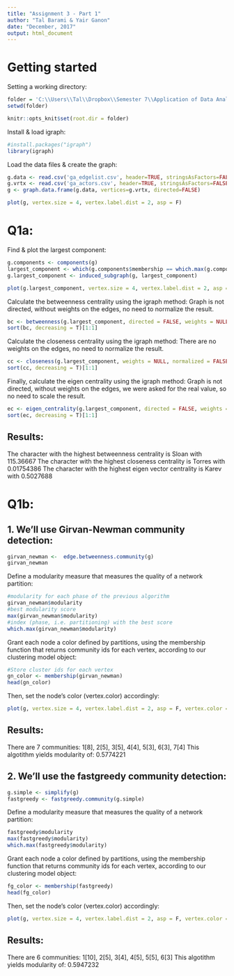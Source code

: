 ```yaml
---
title: "Assignment 3 - Part 1"
author: "Tal Barami & Yair Ganon"
date: "December, 2017"
output: html_document
---
```


# Getting started 

Setting a working directory:
```r
folder = 'C:\\Users\\Tal\\Dropbox\\Semester 7\\Application of Data Analysis Methods\\Assignments\\3\\part1'
setwd(folder)

knitr::opts_knit$set(root.dir = folder)
```

Install & load igraph:
```r
#install.packages("igraph")
library(igraph)
```

Load the data files & create the graph:
```r
g.data <- read.csv('ga_edgelist.csv', header=TRUE, stringsAsFactors=FALSE)
g.vrtx <- read.csv('ga_actors.csv', header=TRUE, stringsAsFactors=FALSE)
g <- graph.data.frame(g.data, vertices=g.vrtx, directed=FALSE)

plot(g, vertex.size = 4, vertex.label.dist = 2, asp = F)
```
# Q1a:

Find & plot the largest component:
```r
g.components <- components(g)
largest_component <- which(g.components$membership == which.max(g.components$csize))
g.largest_component <- induced_subgraph(g, largest_component)

plot(g.largest_component, vertex.size = 4, vertex.label.dist = 2, asp = F)
```

Calculate the betweenness centrality using the igraph method:
Graph is not directed, without weights on the edges, no need to normalize the result.
```r
bc <- betweenness(g.largest_component, directed = FALSE, weights = NULL, normalized = FALSE)
sort(bc, decreasing = T)[1:1]
```

Calculate the closeness centrality using the igraph method:
There are no weights on the edges, no need to normalize the result.
```r
cc <- closeness(g.largest_component, weights = NULL, normalized = FALSE)
sort(cc, decreasing = T)[1:1]
```

Finally, calculate the eigen centrality using the igraph method:
Graph is not directed, without weights on the edges, we were asked for the real value, so no need to scale the result.
```r
ec <- eigen_centrality(g.largest_component, directed = FALSE, weights = NULL, scale = FALSE, options = arpack_defaults)$vector
sort(ec, decreasing = T)[1:1]
```

## Results:
The character with the highest betweenness centrality is Sloan with 115.36667
The character with the highest closeness centrality is Torres with 0.01754386
The character with the highest eigen vector centrality is Karev with 0.5027688



# Q1b:

## 1. We'll use Girvan-Newman community detection:
```r
girvan_newman <-  edge.betweenness.community(g)
girvan_newman
```

Define a modularity measure that measures the quality of a network partition:
```r
#modularity for each phase of the previous algorithm
girvan_newman$modularity
#best modularity score
max(girvan_newman$modularity)
#index (phase, i.e. partitioning) with the best score
which.max(girvan_newman$modularity)
```

Grant each node a color defined by partitions, using the membership function that returns community ids for each vertex, according to our clustering model object:
```r
#Store cluster ids for each vertex
gn_color <- membership(girvan_newman)
head(gn_color)
```

Then, set the node's color (vertex.color) accordingly:
```r
plot(g, vertex.size = 4, vertex.label.dist = 2, asp = F, vertex.color = gn_color)
```

## Results:
There are 7 communities: 1[8], 2[5], 3[5], 4[4], 5[3], 6[3], 7[4]
This algotithm yields modularity of: 0.5774221

## 2. We'll use the fastgreedy community detection:
```r
g.simple <- simplify(g)
fastgreedy <- fastgreedy.community(g.simple)
```


Define a modularity measure that measures the quality of a network partition:
```r
fastgreedy$modularity
max(fastgreedy$modularity)
which.max(fastgreedy$modularity)
```

Grant each node a color defined by partitions, using the membership function that returns community ids for each vertex, according to our clustering model object:
```r
fg_color <- membership(fastgreedy)
head(fg_color)
```

Then, set the node's color (vertex.color) accordingly:
```r
plot(g, vertex.size = 4, vertex.label.dist = 2, asp = F, vertex.color = fg_color)
```

## Results:
There are 6 communities: 1[10], 2[5], 3[4], 4[5], 5[5], 6[3]
This algotithm yields modularity of: 0.5947232